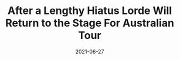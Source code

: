 ---
date: "2021-06-27"
title: "After a Lengthy Hiatus Lorde Will Return to the Stage For Australian Tour"
subtitle: ""
external_link: "https://graziamagazine.com/articles/lorde-australian-tour/"
publisher_name: "GRAZIA"
hero_image: "./lorde.jpg"
publisher_link: "https://graziamagazine.com/"
categories: ['music']
---